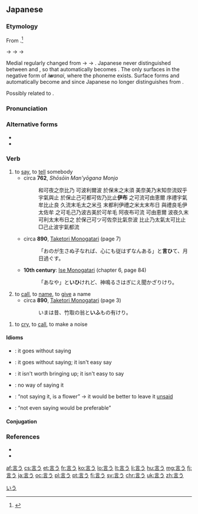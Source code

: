 ==Japanese==
{{ja-kanjitab|い|sort=いう|yomi=kun}}

===Etymology===
From {{etyl|ojp|ja|sort=いう}}.<ref name="KDJ">{{R:Kokugo Dai Jiten}}</ref>

{{IPAchar|/ipu/}} → {{IPAchar|/iɸu/}} → {{IPAchar|/*iwu/}} → {{IPAchar|/iu/}}

Medial {{IPAchar|/h/}} regularly changed from {{IPAchar|[p]}} → {{IPAchar|[ɸ]}} → {{IPAchar|[w]}}. Japanese never distinguished between {{IPAchar|/wu/}} and {{IPAchar|/u/}}, so that automatically becomes {{IPAchar|[u]}}. The {{IPAchar|/w/}} only surfaces in the negative form of ''i'''w'''anai'', where the phoneme {{IPAchar|/wa/}} exists. Surface forms {{IPAchar|/iwimasu/}} and {{IPAchar|/iwemasu/}} automatically become {{IPAchar|/iimasu/}} and {{IPAchar|/iemasu/}} since Japanese no longer distinguishes {{IPAchar|/wi, we/}} from {{IPAchar|/i, e/}}.

Possibly related to {{etyl|ko|-}} {{ko-inline|입|ip|mouth}}.

===Pronunciation===
{{ja-pron|いう|acc=h|acc_ref=DJR|y=k|a=Ja-iu-to say.ogg}}

===Alternative forms===
* {{l|ja|謂う}}
* {{l|ja|云う}}

===Verb===
{{ja-verb|type=1|いう|hhira=いふ|tr=trans|ゆう}}

# to [[say]], to [[tell]] somebody
#* circa '''762''', ''Shōsōin Man'yōgana Monjo''
#*: 和可夜之奈比乃 可波利爾波 於保末之末須 美奈美乃末知奈流奴乎 宇氣與止 於保止己可都可佐乃比止'''伊布''' 之可流可由恵爾 序禮宇氣牟比止良 久流末毛太之米弖 末都利伊禮之米太末布日 與禮良毛伊太佐牟 之可毛己乃波古美於可牟毛 阿夜布可流 可由恵爾 波夜久末可利太末布日之 於保己可ツ可佐奈比氣奈波 比止乃太氣太可比止 □己止波宇氣都流
#* circa '''890''', [[w:Taketori Monogatari|Taketori Monogatari]] (page 7)
#*: 「おのが生さぬ子なれば、心にも従はずなんある」と'''言ひ'''て、月日過ぐす。
#* '''10th century''': [[w:Ise Monogatari|Ise Monogatari]] (chapter 6, page 84)
#*: 「あなや」と'''いひ'''けれど、神鳴るさはぎにえ聞かざりけり。
#: {{ja-usex|私が'''言う'''ようにしなさい。|^わたし が '''いう''' よう に しなさい。|Do as I '''tell''' you.}}
# to [[call]], to [[name]], to [[give]] a name
#* circa '''890''', [[w:Taketori Monogatari|Taketori Monogatari]] (page 3)
#*: いまは昔、竹取の翁と'''いふ'''もの有けり。
#: {{ja-usex|この動物は日本語で何と言いますか。|^この どうぶつ は ^にほんご で なん と い.います か。|What do you '''call''' this animal in Japanese?}}

{{ja-verb|type=1|いう|hhira=いふ|tr=intrans}}

# to [[cry]], to [[call]], to make a noise {{qualifier|such as an animal}}
#: {{ja-usex|ニャーニャー言う猫|ニャーニャー いう ねこ|a mewing cat}}

====Idioms====
{{der-top|Idioms}}
* {{ja-l|言う迄もない|いうまでもない|iu made mo nai}}: it goes without saying
* {{ja-l|言うに及ばず|いうにおよばず|iu ni oyobazu}}: it goes without saying; it isn't easy say {{qualifier|not reaching the point of being easily expressed}}
* {{ja-l|言うに足らず|いうにたらず|iu ni tarazu}}: it isn't worth bringing up; it isn't easy to say {{qualifier|not sufficiently clear, not easily expressible}}
* {{ja-l|言わん方無し|いわんかたなし|iwan kata nashi}}: no way of saying it
* {{ja-l|言わぬが花|いわぬがはな|iwanu ga hana}}: “not saying it, is a flower” → it would be better to leave it [[unsaid]]
* {{ja-l|言わずもがな|いわずもがな|iwazu mo　gana}}: “not even saying would be preferable” {{qualifier|either because it is already known and doesn't need saying, or because not expressing it at all would be better}}
{{der-bottom}}

====Conjugation====
{{ja-go-u|い}}

===References===
<references/>
* {{cite-book
|last=Horiuchi
|first=Hideaki
|coauthors=Ken Akiyama
|title=[[w:Taketori Monogatari|Taketori Monogatari]], [[w:Ise Monogatari|Ise Monogatari]]
|publisher=[[w:Iwanami Shoten Publishing|Iwanami Shoten]]
|date=1997
|location=Tōkyō
|isbn=4-00-240017-4
}}
* {{R:Nara Ibun 3}}

[[Category:1000 Japanese basic words|いう]]

[[af:言う]]
[[cs:言う]]
[[et:言う]]
[[fr:言う]]
[[ko:言う]]
[[lo:言う]]
[[lt:言う]]
[[li:言う]]
[[hu:言う]]
[[mg:言う]]
[[fj:言う]]
[[ja:言う]]
[[oc:言う]]
[[pl:言う]]
[[pt:言う]]
[[fi:言う]]
[[sv:言う]]
[[chr:言う]]
[[uk:言う]]
[[zh:言う]]